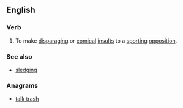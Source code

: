 ==English==

===Verb===
{{en-verb|head=[[trash]] [[talk]]}}

# {{US}} To make [[disparaging]] or [[comical]] [[insult]]s to a [[sporting]] [[opposition]].

===See also===
* [[sledging]]

===Anagrams===
* [[talk trash#English|talk trash]]